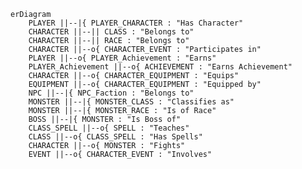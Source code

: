 ```mermaid
erDiagram
    PLAYER ||--|{ PLAYER_CHARACTER : "Has Character"
    CHARACTER ||--|| CLASS : "Belongs to"
    CHARACTER ||--|| RACE : "Belongs to"
    CHARACTER ||--o{ CHARACTER_EVENT : "Participates in"
    PLAYER ||--o{ PLAYER_Achievement : "Earns"
    PLAYER_Achievement ||--o{ ACHIEVEMENT : "Earns Achievement"
    CHARACTER ||--o{ CHARACTER_EQUIPMENT : "Equips"
    EQUIPMENT ||--o{ CHARACTER_EQUIPMENT : "Equipped by"
    NPC ||--|{ NPC_Faction : "Belongs to"
    MONSTER ||--|{ MONSTER_CLASS : "Classifies as"
    MONSTER ||--|{ MONSTER_RACE : "Is of Race"
    BOSS ||--|{ MONSTER : "Is Boss of"
    CLASS_SPELL ||--o{ SPELL : "Teaches"
    CLASS ||--o{ CLASS_SPELL : "Has Spells"
    CHARACTER ||--o{ MONSTER : "Fights"
    EVENT ||--o{ CHARACTER_EVENT : "Involves"


```



